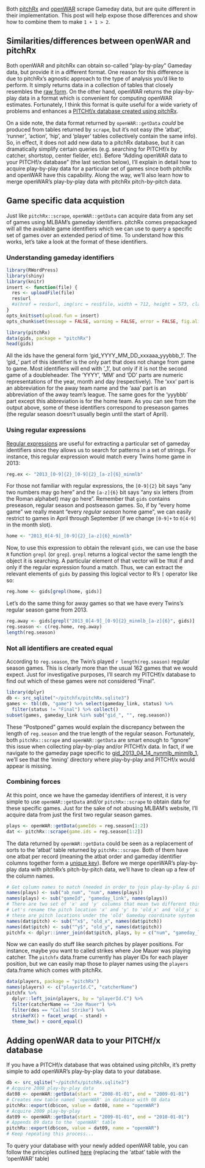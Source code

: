 Both [pitchRx](https://github.com/cpsievert/pitchRx) and [openWAR](https://github.com/beanumber/openWAR) scrape Gameday data, but are quite different in their implementation. This post will help expose those differences and show how to combine them to make `1 + 1 > 2`.

## Similarities/differences between openWAR and pitchRx

Both openWAR and pitchRx can obtain so-called "play-by-play" Gameday data, but provide it in a different format. One reason for this difference is due to pitchRx's agnostic approach to the type of analysis you'd like to perform. It simply returns data in a collection of tables that closely resembles the [raw form](http://gd2.mlb.com/components/game/mlb/year_2011/month_04/day_04/gid_2011_04_04_minmlb_nyamlb_1/inning/inning_all.xml).  On the other hand, openWAR returns the play-by-play data in a format which is convenient for computing openWAR estimates. Fortunately, I think this format is quite useful for a wide variety of problems and enhances a [PITCHf/x database created using pitchRx](http://baseballwithr.wordpress.com/2014/03/24/422/).

On a side note, the data format returned by `openWAR::getData` *could* be produced from tables returned by `scrape`, but it's not easy (the 'atbat', 'runner', 'action', 'hip', and 'player' tables collectively contain the same info). So, in effect, it does not add new data to a pitchRx database, but it can dramatically simplify certain queries (e.g. searching for PITCHf/x by catcher, shortstop, center fielder, etc). Before "Adding openWAR data to your PITCHf/x database" (the last section below), I'll explain in detail how to acquire play-by-play data for a particular set of games since both pitchRx and openWAR have this capability. Along the way, we'll also learn how to merge openWAR's play-by-play data with pitchRx pitch-by-pitch data.

## Game specific data acquistion

Just like `pitchRx::scrape`, `openWAR::getData` can acquire data from any set of games using MLBAM's gameday identifiers. pitchRx comes prepackaged will all the available game identifiers which we can use to query a specific set of games over an extended period of time. To understand how this works, let's take a look at the format of these identifiers.

### Understanding gameday identifiers

```r
library(RWordPress)
library(shiny)
library(knitr)
insert <- function(file) {
  res <- uploadFile(file)
  res$url
  #a(href = res$url, img(src = res$file, width = 712, height = 573, class = paste0("alignnone size-full wp-image-", res$id)))
}
opts_knit$set(upload.fun = insert)
opts_chunk$set(message = FALSE, warning = FALSE, error = FALSE, fig.align = 'center')
```

```r
library(pitchRx)
data(gids, package = "pitchRx")
head(gids)
```

All the ids have the general form 'gid_YYYY_MM_DD_xxxaaa_yyybbb_1'. The 'gid_' part of this identifier is the only part that does not change from game to game. Most identifiers will end with '_1', but only if it is not the second game of a doubleheader.  The 'YYYY', 'MM' and 'DD' parts are numeric representations of the year, month and day (respectively). The 'xxx' part is an abbreviation for the away team name and the 'aaa' part is an abbreviation of the away team's league. The same goes for the 'yyybbb' part except this abbreviation is for the home team. As you can see from the output above, some of these identifiers correspond to preseason games (the regular season doesn't usually begin until the start of April). 

### Using regular expressions

[Regular expressions](http://www.fon.hum.uva.nl/praat/manual/Regular_expressions_2__Quantifiers.html) are useful for extracting a particular set of gameday identifiers since they allows us to search for patterns in a set of strings. For instance, this regular expression would match every Twins home game in 2013:

```r
reg.ex <- "2013_[0-9]{2}_[0-9]{2}_[a-z]{6}_minmlb"
```

For those not familiar with regular expressions, the `[0-9]{2}` bit says "any two numbers may go here" and the `[a-z]{6}` bit says "any six letters (from the Roman alphabet) may go here". Remember that `gids` contains preseason, regular season and postseason games. So, if by "every home game" we really meant "every *regular season* home game", we can easily restrict to games in April through September (if we change `[0-9]+` to `0[4-9]` in the month slot).

```r
home <- "2013_0[4-9]_[0-9]{2}_[a-z]{6}_minmlb"
```

Now, to use this expression to obtain the relevant `gids`, we can use the base `R` function `grepl` (or `grep`). `grepl` returns a logical vector the same length the object it is searching. A particular element of that vector will be `TRUE` if and only if the regular expression found a match. Thus, we can extract the relevant elements of `gids` by passing this logical vector to R's ``[`` operator like so:

```r
reg.home <- gids[grepl(home, gids)]
```

Let's do the same thing for away games so that we have every Twins's regular season game from 2013.

```r
reg.away <- gids[grepl("2013_0[4-9]_[0-9]{2}_minmlb_[a-z]{6}", gids)]
reg.season <- c(reg.home, reg.away)
length(reg.season)
```

### Not all identifiers are created equal

According to `reg.season`, the Twin's played `r length(reg.season)` regular season games. This is clearly more than the usual 162 games that we would expect. Just for investigative purposes, I'll search my PITCHf/x database to find out which of these games were not considered "Final".

```r
library(dplyr)
db <- src_sqlite("~/pitchfx/pitchRx.sqlite3")
games <- tbl(db, "game") %>% select(gameday_link, status) %>% 
  filter(status != "Final") %>% collect()
subset(games, gameday_link %in% sub("gid_", "", reg.season))
```

These "Postponed" games would explain the discrepancy between the length of `reg.season` and the true length of the regular season. Fortunately, both `pitchRx::scrape` and `openWAR::getData` are smart enough to "ignore" this issue when collecting play-by-play and/or PITCHf/x data. In fact, if we navigate to the gameday page specific to [gid_2013_04_14_nynmlb_minmlb_1](http://gd2.mlb.com/components/game/mlb/year_2013/month_04/day_14/gid_2013_04_14_nynmlb_minmlb_1/), we'll see that the 'inning' directory where play-by-play and PITCHf/x would appear is missing. 

### Combining forces

At this point, once we have the gameday identifiers of interest, it is very simple to use `openWAR::getData` and/or `pitchRx::scrape` to obtain data for these specific games. Just for the sake of not abusing MLBAM's website, I'll acquire data from just the first two regular season games. 

```r
plays <- openWAR::getData(gameIds = reg.season[1:2])
dat <- pitchRx::scrape(game.ids = reg.season[1:2])
```

The data returned by `openWAR::getData` could be seen as a replacement of sorts to the 'atbat' table returned by `pitchRx::scrape`. Both of them have one atbat per record (meaning the atbat order and gameday identifier columns together form a [unique key](http://en.wikipedia.org/wiki/Unique_key)). Before we merge openWAR's play-by-play data with pitchRx's pitch-by-pitch data, we'll have to clean up a few of the column names.

```r
# Get column names to match (needed in order to join play-by-play & pitch-by-pitch)
names(plays) <- sub("ab_num", "num", names(plays))
names(plays) <- sub("gameId", "gameday_link", names(plays))
# There are two set of 'x' and 'y' columns that mean two different things
# Let's rename the pitch location 'x' and 'y' to 'old_x' and 'old_y' since
# these are pitch locations under the 'old' Gameday coordinate system
names(dat$pitch) <- sub("^x$", "old_x", names(dat$pitch))
names(dat$pitch) <- sub("^y$", "old_y", names(dat$pitch))
pitchfx <- dplyr::inner_join(dat$pitch, plays, by = c("num", "gameday_link"))
```

Now we can easily do stuff like search pitches by player positions. For instance, maybe you want to called strikes where Joe Mauer was playing catcher. The `pitchfx` data.frame currently has player IDs for each player position, but we can easily map those to player names using the `players` data.frame which comes with pitchRx.

```r
data(players, package = "pitchRx")
names(players) <- c("playerId.C", "catcherName")
pitchfx %>%
  dplyr::left_join(players, by = "playerId.C") %>%
  filter(catcherName == "Joe Mauer") %>%
  filter(des == "Called Strike") %>%
  strikeFX() + facet_wrap( ~ stand) + 
  theme_bw() + coord_equal()
```

## Adding openWAR data to your PITCHf/x database

If you have a PITCHf/x database that was obtained using pitchRx, it's pretty simple to add openWAR's play-by-play data to your database.

```r
db <- src_sqlite("~/pitchfx/pitchRx.sqlite3")
# Acquire 2008 play-by-play data
dat08 <- openWAR::getData(start = "2008-01-01", end = "2009-01-01")
# Creates new table named 'openWAR' in database with 08 data
pitchRx::export(db$con, value = dat08, name = "openWAR")
# Acquire 2009 play-by-play
dat09 <- openWAR::getData(start = "2009-01-01", end = "2010-01-01")
# Appends 09 data to the 'openWAR' table
pitchRx::export(db$con, value = dat09, name = "openWAR")
# Keep repeating this process...
```

To query your database with your newly added openWAR table, you can follow the principles outlined [here](http://baseballwithr.wordpress.com/2014/04/13/modifying-and-querying-a-pitchfx-database-with-dplyr/) (replacing the 'atbat' table with the 'openWAR' table)
